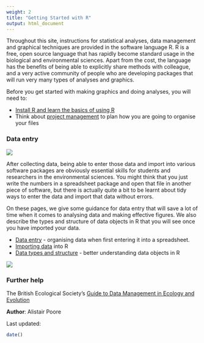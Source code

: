```yaml
---
weight: 2
title: "Getting Started with R"
output: html_document
---
```


Throughout this site, instructions for statistical analyses, data management and graphical techniques are provided in the software language R. R is a free, open source language that has rapidly become standard usage in the biological and environmental sciences. Apart from the cost, the language has the benefits of being able to explicitly share methods with colleague, and a very active community of people who are developing packages that will run very many types of analyses and graphics.

Before you get started with making graphics and doing analyses, you will need to:

* [Install R and learn the basics of using R](http://environmentalcomputing.net/getting-started-with-r/)  
* Think about [project management](http://environmentalcomputing.net/basic-project-management) to plan how you are going to organise your files 
 

### Data entry

![](images/Sampling.jpg)


After collecting data, being able to enter those data and import into various software packages are obviously essential skills for students and researchers in the environmental sciences. You might think that you just write the numbers in a spreadsheet package and open that file in another piece of software, but there is actually quite a bit to be learnt about tidy ways to enter the data and import that data without errors.

On these pages, we give some guidance for data entry that will save a lot of time when it comes to analysing data and making effective figures. We also describe the types and structure of data objects in R that you will see once you have imported your data. 

* [Data entry](http://environmentalcomputing.net/data-entry/) - organising data when first entering it into a spreadsheet.  
* [Importing data](http://environmentalcomputing.net/importing-data/) into R  
* [Data types and structure](http://environmentalcomputing.net/data-types-and-structure/) - better understanding data objects in R  

![](data-entry/Data_entry_image.jpg)

### Further help
 
The British Ecological Society's [Guide to Data Management in Ecology and Evolution](http://www.britishecologicalsociety.org/wp-content/uploads/Publ_Data-Management-Booklet.pdf)
  

**Author**: Alistair Poore
 
Last updated:
```r
date()
```

